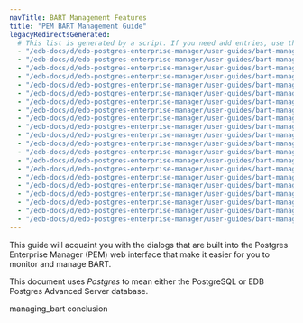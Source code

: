 ```yaml
---
navTitle: BART Management Features
title: "PEM BART Management Guide"
legacyRedirectsGenerated:
  # This list is generated by a script. If you need add entries, use the `legacyRedirects` key.
  - "/edb-docs/d/edb-postgres-enterprise-manager/user-guides/bart-management-features-guide/7.12/index.html"
  - "/edb-docs/d/edb-postgres-enterprise-manager/user-guides/bart-management-features-guide/7.12/conclusion.html"
  - "/edb-docs/d/edb-postgres-enterprise-manager/user-guides/bart-management-features-guide/7.12/genindex.html"
  - "/edb-docs/d/edb-postgres-enterprise-manager/user-guides/bart-management-features-guide/7.10/index.html"
  - "/edb-docs/d/edb-postgres-enterprise-manager/user-guides/bart-management-features-guide/7.10/conclusion.html"
  - "/edb-docs/d/edb-postgres-enterprise-manager/user-guides/bart-management-features-guide/7.10/genindex.html"
  - "/edb-docs/d/edb-postgres-enterprise-manager/user-guides/bart-management-features-guide/7.11/index.html"
  - "/edb-docs/d/edb-postgres-enterprise-manager/user-guides/bart-management-features-guide/7.11/genindex.html"
  - "/edb-docs/d/edb-postgres-enterprise-manager/user-guides/bart-management-features-guide/7.11/conclusion.html"
  - "/edb-docs/d/edb-postgres-enterprise-manager/user-guides/bart-management-features-guide/7.14/genindex.html"
  - "/edb-docs/d/edb-postgres-enterprise-manager/user-guides/bart-management-features-guide/7.14/conclusion.html"
  - "/edb-docs/d/edb-postgres-enterprise-manager/user-guides/bart-management-features-guide/7.14/index.html"
  - "/edb-docs/d/edb-postgres-enterprise-manager/user-guides/bart-management-features-guide/7.13/genindex.html"
  - "/edb-docs/d/edb-postgres-enterprise-manager/user-guides/bart-management-features-guide/7.13/conclusion.html"
  - "/edb-docs/d/edb-postgres-enterprise-manager/user-guides/bart-management-features-guide/7.13/index.html"
  - "/edb-docs/d/edb-postgres-enterprise-manager/user-guides/bart-management-features-guide/7.15/genindex.html"
  - "/edb-docs/d/edb-postgres-enterprise-manager/user-guides/bart-management-features-guide/7.15/conclusion.html"
  - "/edb-docs/d/edb-postgres-enterprise-manager/user-guides/bart-management-features-guide/7.15/index.html"
  - "/edb-docs/d/edb-postgres-enterprise-manager/user-guides/bart-management-features-guide/7.16/genindex.html"
  - "/edb-docs/d/edb-postgres-enterprise-manager/user-guides/bart-management-features-guide/7.16/conclusion.html"
  - "/edb-docs/d/edb-postgres-enterprise-manager/user-guides/bart-management-features-guide/7.16/index.html"
---
```


This guide will acquaint you with the dialogs that are built into the Postgres Enterprise Manager (PEM) web interface that make it easier for you to monitor and manage BART.

This document uses *Postgres* to mean either the PostgreSQL or EDB Postgres Advanced Server database.

<div class="toctree" maxdepth="3">

managing_bart conclusion

</div>
